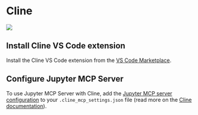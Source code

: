 # Cline

![](https://assets.datalayer.tech/jupyter-mcp/cline.png)

## Install Cline VS Code extension

Install the Cline VS Code extension from the [VS Code Marketplace](https://marketplace.visualstudio.com/items?itemName=saoudrizwan.claude-dev).

## Configure Jupyter MCP Server

To use Jupyter MCP Server with Cline, add the [Jupyter MCP server configuration](/setup#configuration) to your `.cline_mcp_settings.json` file (read more on the [Cline documentation](https://marketplace.visualstudio.com/items?itemName=saoudrizwan.claude-dev)).
